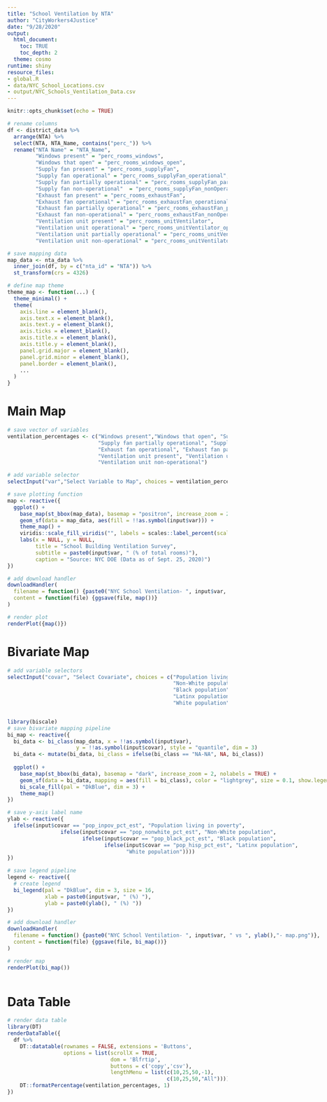 ```yaml
---
title: "School Ventilation by NTA"
author: "CityWorkers4Justice"
date: "9/28/2020"
output:
  html_document: 
    toc: TRUE
    toc_depth: 2
  theme: cosmo
runtime: shiny
resource_files:
- global.R
- data/NYC_School_Locations.csv
- output/NYC_Schools_Ventilation_Data.csv
---
```


```r
knitr::opts_chunk$set(echo = TRUE)
```

```r
# rename columns
df <- district_data %>%
  arrange(NTA) %>%
  select(NTA, NTA_Name, contains("perc_")) %>%
  rename("NTA Name" = "NTA_Name",
         "Windows present" = "perc_rooms_windows",
         "Windows that open" = "perc_rooms_windows_open",
         "Supply fan present" = "perc_rooms_supplyFan",
         "Supply fan operational" = "perc_rooms_supplyFan_operational",
         "Supply fan partially operational" = "perc_rooms_supplyFan_partOperational",
         "Supply fan non-operational"  = "perc_rooms_supplyFan_nonOperational",
         "Exhaust fan present" = "perc_rooms_exhaustFan",
         "Exhaust fan operational" = "perc_rooms_exhaustFan_operational",
         "Exhaust fan partially operational" = "perc_rooms_exhaustFan_partOperational",
         "Exhaust fan non-operational" = "perc_rooms_exhaustFan_nonOperational",
         "Ventilation unit present" = "perc_rooms_unitVentilator",
         "Ventilation unit operational" = "perc_rooms_unitVentilator_operational",
         "Ventilation unit partially operational" = "perc_rooms_unitVentilator_partOperational",
         "Ventilation unit non-operational" = "perc_rooms_unitVentilator_nonOperational")

# save mapping data
map_data <- nta_data %>%
  inner_join(df, by = c("nta_id" = "NTA")) %>%
  st_transform(crs = 4326)

# define map theme
theme_map <- function(...) {
  theme_minimal() +
  theme(
    axis.line = element_blank(),
    axis.text.x = element_blank(),
    axis.text.y = element_blank(),
    axis.ticks = element_blank(),
    axis.title.x = element_blank(),
    axis.title.y = element_blank(),
    panel.grid.major = element_blank(),
    panel.grid.minor = element_blank(),
    panel.border = element_blank(),
    ...
  )
}
```

# Main Map

```r
# save vector of variables
ventilation_percentages <- c("Windows present","Windows that open", "Supply fan present", "Supply fan operational", 
                             "Supply fan partially operational", "Supply fan non-operational", "Exhaust fan present",
                             "Exhaust fan operational", "Exhaust fan partially operational", "Exhaust fan non-operational", 
                             "Ventilation unit present", "Ventilation unit operational","Ventilation unit partially operational",
                             "Ventilation unit non-operational")

# add variable selector
selectInput("var","Select Variable to Map", choices = ventilation_percentages)

# save plotting function
map <- reactive({
  ggplot() +
    base_map(st_bbox(map_data), basemap = "positron", increase_zoom = 2, nolabels = TRUE) +
    geom_sf(data = map_data, aes(fill = !!as.symbol(input$var))) +
    theme_map() +
    viridis::scale_fill_viridis("", labels = scales::label_percent(scale = 100), alpha = 0.8) +
    labs(x = NULL, y = NULL, 
         title = "School Building Ventilation Survey", 
         subtitle = paste0(input$var, " (% of total rooms)"),
         caption = "Source: NYC DOE (Data as of Sept. 25, 2020)")
})

# add download handler
downloadHandler(
  filename = function() {paste0("NYC School Ventilation- ", input$var, ".png")},
  content = function(file) {ggsave(file, map())}
)

# render plot
renderPlot({map()})
```

# Bivariate Map

```r
# add variable selectors
selectInput("covar", "Select Covariate", choices = c("Population living in poverty" = "pop_inpov_pct_est",
                                                     "Non-White population" = "pop_nonwhite_pct_est",
                                                     "Black population" = "pop_black_pct_est",
                                                     "Latinx population" = "pop_hisp_pct_est",
                                                     "White population" = "pop_white_pct_est"))
```

:::: {style="display: grid; grid-template-columns: 1fr 1fr; grid-column-gap: 10px;"}

::: {}

```r
library(biscale)
# save bivariate mapping pipeline
bi_map <- reactive({
  bi_data <- bi_class(map_data, x = !!as.symbol(input$var), 
                      y = !!as.symbol(input$covar), style = "quantile", dim = 3)
  bi_data <- mutate(bi_data, bi_class = ifelse(bi_class == "NA-NA", NA, bi_class))
  
  ggplot() +
    base_map(st_bbox(bi_data), basemap = "dark", increase_zoom = 2, nolabels = TRUE) +
    geom_sf(data = bi_data, mapping = aes(fill = bi_class), color = "lightgrey", size = 0.1, show.legend = FALSE) +
    bi_scale_fill(pal = "DkBlue", dim = 3) +
    theme_map()
})

# save y-axis label name
ylab <- reactive({
  ifelse(input$covar == "pop_inpov_pct_est", "Population living in poverty",
                 ifelse(input$covar == "pop_nonwhite_pct_est", "Non-White population",
                        ifelse(input$covar == "pop_black_pct_est", "Black population",
                               ifelse(input$covar == "pop_hisp_pct_est", "Latinx population",
                                      "White population"))))
})

# save legend pipeline
legend <- reactive({
  # create legend
  bi_legend(pal = "DkBlue", dim = 3, size = 16,
            xlab = paste0(input$var, " (%) "),
            ylab = paste0(ylab(), " (%) "))
})

# add download handler
downloadHandler(
  filename = function() {paste0("NYC School Ventilation- ", input$var, " vs ", ylab(),"- map.png")},
  content = function(file) {ggsave(file, bi_map())}
)

# render map
renderPlot(bi_map())
```

:::

::: {}

```r
# add download handler
downloadHandler(
  filename = function() {paste0("NYC School Ventilation- ", input$var, " vs ", ylab(),"- legend.png")},
  content = function(file) {ggsave(file, legend())}
)

# render legend
renderPlot(legend())
```

:::

::::

# Data Table

```r
# render data table
library(DT)
renderDataTable({
  df %>%
    DT::datatable(rownames = FALSE, extensions = 'Buttons',
                  options = list(scrollX = TRUE,
                                 dom = 'Blfrtip',
                                 buttons = c('copy','csv'),
                                 lengthMenu = list(c(10,25,50,-1),
                                                   c(10,25,50,"All")))) %>%
    DT::formatPercentage(ventilation_percentages, 1)
})
```

